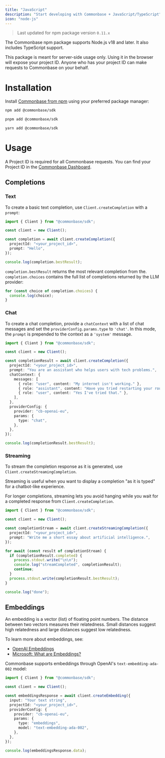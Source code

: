 ```yaml
---
title: "JavaScript"
description: "Start developing with Commonbase + JavaScript/TypeScript"
icon: "node-js"
---
```


> Last updated for npm package version `0.11.x`

The Commonbase npm package supports Node.js v18 and later. It also includes TypeScript support.

<Warning>
  This package is meant for server-side usage only. Using it in the browser will
  expose your project ID. Anyone who has your project ID can make requests to
  Commonbase on your behalf.
</Warning>

# Installation

Install [Commonbase from npm](https://www.npmjs.com/package/@commonbase/sdk) using your
preferred package manager:

<CodeGroup>

```bash npm
npm add @commonbase/sdk
```

```bash pnpm
pnpm add @commonbase/sdk
```

```bash yarn
yarn add @commonbase/sdk
```

</CodeGroup>

# Usage

A Project ID is required for all Commonbase requests. You can find your Project ID
in the [Commonbase Dashboard](https://commonbase.com/).

## Completions

### Text

To create a basic text completion, use `Client.createCompletion` with a `prompt`:

```ts
import { Client } from "@commonbase/sdk";

const client = new Client();

const completion = await client.createCompletion({
  projectId: "<your_project_id>",
  prompt: "Hello",
});

console.log(completion.bestResult);
```

`completion.bestResult` returns the most relevant completion from the. `completion.choices`
contains the full list of completions returned by the LLM provider:

```ts
for (const choice of completion.choices) {
  console.log(choice);
}
```

### Chat

To create a chat completion, provide a `chatContext` with a list of chat messages and set
the `providerConfig.params.type` to `'chat'`. In this mode, the `prompt` is prepended to the
context as a `'system'` message.

```ts
import { Client } from "@commonbase/sdk";

const client = new Client();

const completionResult = await client.createCompletion({
  projectId: "<your_project_id>",
  prompt: "You are an assistant who helps users with tech problems.",
  chatContext: {
    messages: [
      { role: "user", content: "My internet isn't working." },
      { role: "assistant", content: "Have you tried restarting your router?" },
      { role: "user", content: "Yes I've tried that." },
    ],
  },
  providerConfig: {
    provider: "cb-openai-eu",
    params: {
      type: "chat",
    },
  },
});

console.log(completionResult.bestResult);
```

### Streaming

To stream the completion response as it is generated, use `Client.createStreamingCompletion`.

Streaming is useful when you want to display a completion "as it is typed" for a chatbot-like experience.

For longer completions, streaming lets you avoid hanging while you wait for a completed response
from `Client.createCompletion`.

```ts
import { Client } from "@commonbase/sdk";

const client = new Client();

const completionStream = await client.createStreamingCompletion({
  projectId: "<your_project_id>",
  prompt: "Write me a short essay about artificial intelligence.",
});

for await (const result of completionStream) {
  if (completionResult.completed) {
    process.stdout.write("\n\n");
    console.log("streamCompleted", completionResult);
    continue;
  }
  process.stdout.write(completionResult.bestResult);
}

console.log("done");
```

## Embeddings

An embedding is a vector (list) of floating point numbers. The distance between two vectors
measures their relatedness. Small distances suggest high relatedness and large distances
suggest low relatedness.

To learn more about embeddings, see:

- [OpenAI Embeddings](https://platform.openai.com/docs/guides/embeddings/what-are-embeddings)
- [Microsoft: What are Embeddings?](https://learn.microsoft.com/en-us/semantic-kernel/memories/embeddings)

Commonbase supports embeddings through OpenAI's `text-embedding-ada-002` model:

```ts
import { Client } from "@commonbase/sdk";

const client = new Client();

const embeddingsResponse = await client.createEmbedding({
  input: "Your text string",
  projectId: "<your_project_id>",
  providerConfig: {
    provider: "cb-openai-eu",
    params: {
      type: "embeddings",
      model: "text-embedding-ada-002",
    },
  },
});

console.log(embeddingsResponse.data);
```
